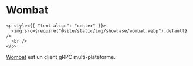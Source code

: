 # Wombat

```mdx-code-block
<p style={{ "text-align": "center" }}>
  <img src={require("@site/static/img/showcase/wombat.webp").default} />
  <br />
</p>
```

[Wombat](https://github.com/rogchap/wombat) est un client gRPC multi-plateforme.
